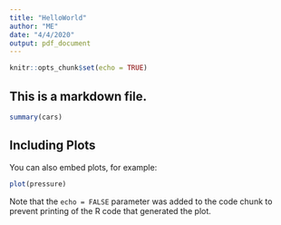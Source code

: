 ```yaml
---
title: "HelloWorld"
author: "ME"
date: "4/4/2020"
output: pdf_document
---
```


```r
knitr::opts_chunk$set(echo = TRUE)
```

## This is a markdown file.



```r
summary(cars)
```

## Including Plots

You can also embed plots, for example:

```r
plot(pressure)
```

Note that the `echo = FALSE` parameter was added to the code chunk to prevent printing of the R code that generated the plot.
